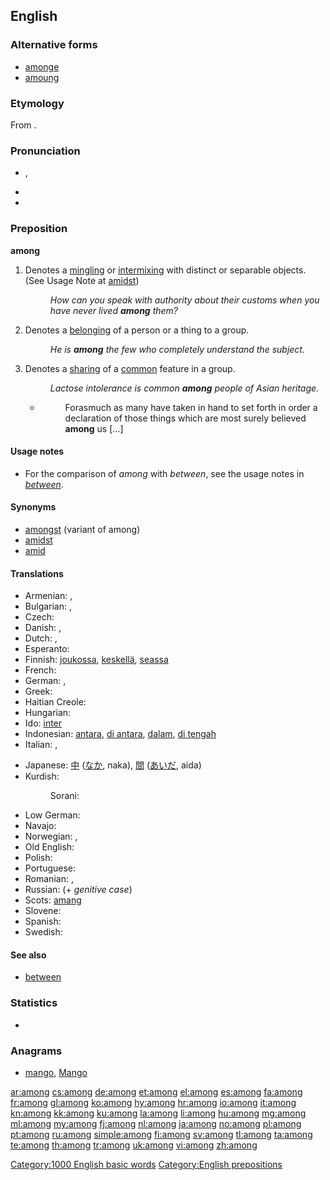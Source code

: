 ==English==

===Alternative forms===
* [[amonge]] {{qualifier|archaic}}
* [[amoung]] {{qualifier|obsolete}}

===Etymology===
From {{etyl|ang}} {{term|ongemang|onġemang|lang=ang|sc=Latinx}}.

===Pronunciation===
* {{IPA|/əˈmʌŋ/}}, {{X-SAMPA|/@"mVN/}}
* {{audio|en-us-among.ogg|Audio (US)}}
* {{hyphenation|a|mong}}

===Preposition===
'''among'''

# Denotes a [[mingling]] or [[intermixing]] with distinct or separable objects. (See Usage Note at [[amidst]])
#: ''How can you speak with authority about their customs when you have never lived '''among''' them?''
# Denotes a [[belong]]ing of a person or a thing to a group.
#: ''He is '''among''' the few who completely understand the subject.''
# Denotes a [[share|sharing]] of a [[common]] feature in a group.
#: ''Lactose intolerance is common '''among''' people of Asian heritage.''
#* {{RQ:Authorized Version|Luke|1|1}}
#*: Forasmuch as many have taken in hand to set forth in order a declaration of those things which are most surely believed '''among''' us […]

====Usage notes====
* For the comparison of ''among'' with ''between'', see the usage notes in ''[[between]]''.

====Synonyms====
* [[amongst]] (variant of among)
* [[amidst]]
* [[amid]]

====Translations====
{{trans-top|mingling or intermixing}}
* Armenian: {{t-|hy|մեջ|tr=meǰ}}, {{t-|hy|միջև|tr=miǰev}}
* Bulgarian: {{t+|bg|сред}}, {{t+|bg|между}}
* Czech: {{t+|cs|mezi}}
* Danish: {{t-|da|mellem}}, {{t-|da|blandt}}
* Dutch: {{t+|nl|tussen}}, {{t|nl|onder}}
* Esperanto: {{t-|eo|inter|xs=Esperanto}}
* Finnish: [[joukossa]], [[keskellä]], [[seassa]]
* French: {{t+|fr|parmi}}
* German: {{t+|de|unter}}, {{t+|de|zwischen}}
* Greek: {{t+|el|ανάμεσα||tr=anámesa}}
* Haitian Creole: {{tø|ht|pami}}
* Hungarian: {{t+|hu|között}}
* Ido: [[inter]]
* Indonesian: [[antara]], [[di antara]], [[dalam]], [[di tengah]]
* Italian: {{t+|it|tra}}, {{t+|it|sotto}}
{{trans-mid}}
* Japanese: [[中]] ([[なか]], naka), [[間]] ([[あいだ]], aida)
* Kurdish:
*: Sorani: {{ku-Arab|[[نێوان]]}}
* Low German: {{t|nds|mang}}
* Navajo: {{tø|nv|atah}}
* Norwegian: {{t+|no|blant}}, {{t+|no|mellom}}
* Old English: {{t-|ang|gemang|alt=ġemang|xs=Old English}}
* Polish: {{t+|pl|wśród}}
* Portuguese: {{t+|pt|entre}}
* Romanian: {{t-|ro|între}}, {{t|ro|printre}}
* Russian: {{t|ru|среди|tr=sredí}} (+ ''genitive case'')
* Scots: [[amang]]
* Slovene: {{t+|sl|med}}
* Spanish: {{t+|es|entre}}
* Swedish: {{t+|sv|bland}}
{{trans-bottom}}

====See also====
* [[between]]

===Statistics===
* {{rank|seen|better|name|209|among|done|days|something}}

===Anagrams===
* [[mango#English|mango]], [[Mango#English|Mango]]

[[Category:1000 English basic words]]
[[Category:English prepositions]]

[[ar:among]]
[[cs:among]]
[[de:among]]
[[et:among]]
[[el:among]]
[[es:among]]
[[fa:among]]
[[fr:among]]
[[gl:among]]
[[ko:among]]
[[hy:among]]
[[hr:among]]
[[io:among]]
[[it:among]]
[[kn:among]]
[[kk:among]]
[[ku:among]]
[[la:among]]
[[li:among]]
[[hu:among]]
[[mg:among]]
[[ml:among]]
[[my:among]]
[[fj:among]]
[[nl:among]]
[[ja:among]]
[[no:among]]
[[pl:among]]
[[pt:among]]
[[ru:among]]
[[simple:among]]
[[fi:among]]
[[sv:among]]
[[tl:among]]
[[ta:among]]
[[te:among]]
[[th:among]]
[[tr:among]]
[[uk:among]]
[[vi:among]]
[[zh:among]]